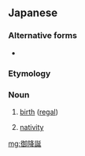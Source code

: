 ==Japanese==
{{ja-kanjitab|ご|こう|たん|yomi=on}}

===Alternative forms===
* {{l|ja|ご降誕}}

===Etymology===
{{prefix|御|降誕|t1=honorific prefix|t2=royal birth|lang=ja|sort=ここうたん'}}

===Noun===
{{ja-noun|ごこうたん}}
# [[birth]] ([[regal]])
# {{lb|ja|Christianity|sort=ここうたん'}} [[nativity]]

[[mg:御降誕]]